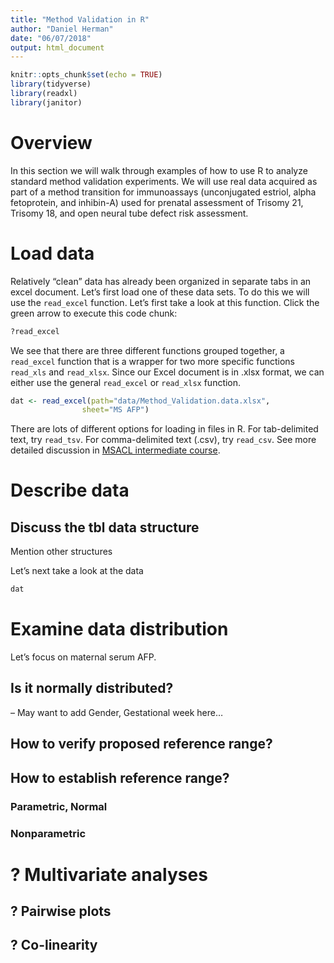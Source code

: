 ```yaml
---
title: "Method Validation in R"
author: "Daniel Herman"
date: "06/07/2018"
output: html_document
---
```


```r
knitr::opts_chunk$set(echo = TRUE)
library(tidyverse)
library(readxl)
library(janitor)
```

# Overview

In this section we will walk through examples of how to use R to analyze standard method validation experiments. We will use real data acquired as part of a method transition for immunoassays (unconjugated estriol, alpha fetoprotein, and inhibin-A) used for prenatal assessment of Trisomy 21, Trisomy 18, and open neural tube defect risk assessment.

# Load data

Relatively "clean" data has already been organized in separate tabs in an excel document. Let's first load one of these data sets. To do this we will use the `read_excel` function. Let's first take a look at this function. Click the green arrow to execute this code chunk:

```r
?read_excel
```

We see that there are three different functions grouped together, a `read_excel` function that is a wrapper for two more specific functions `read_xls` and `read_xlsx`. Since our Excel document is in .xlsx format, we can either use the general `read_excel` or `read_xlsx` function.

```r
dat <- read_excel(path="data/Method_Validation.data.xlsx", 
                sheet="MS AFP")
```

There are lots of different options for loading in files in R. For tab-delimited text, try `read_tsv`. For comma-delimited text (.csv), try `read_csv`. See more detailed discussion in [MSACL intermediate course](https://github.com/pcmathias/MSACL-intermediate-R-course/tree/master/lesson3).

# Describe data

## Discuss the tbl data structure
Mention other structures

Let's next take a look at the data

```r
dat
```

# Examine data distribution

Let's focus on maternal serum AFP. 

## Is it normally distributed?

-- May want to add Gender, Gestational week here...

## How to verify proposed reference range?
## How to establish reference range?
### Parametric, Normal
### Nonparametric

# ? Multivariate analyses
## ? Pairwise plots
## ? Co-linearity


